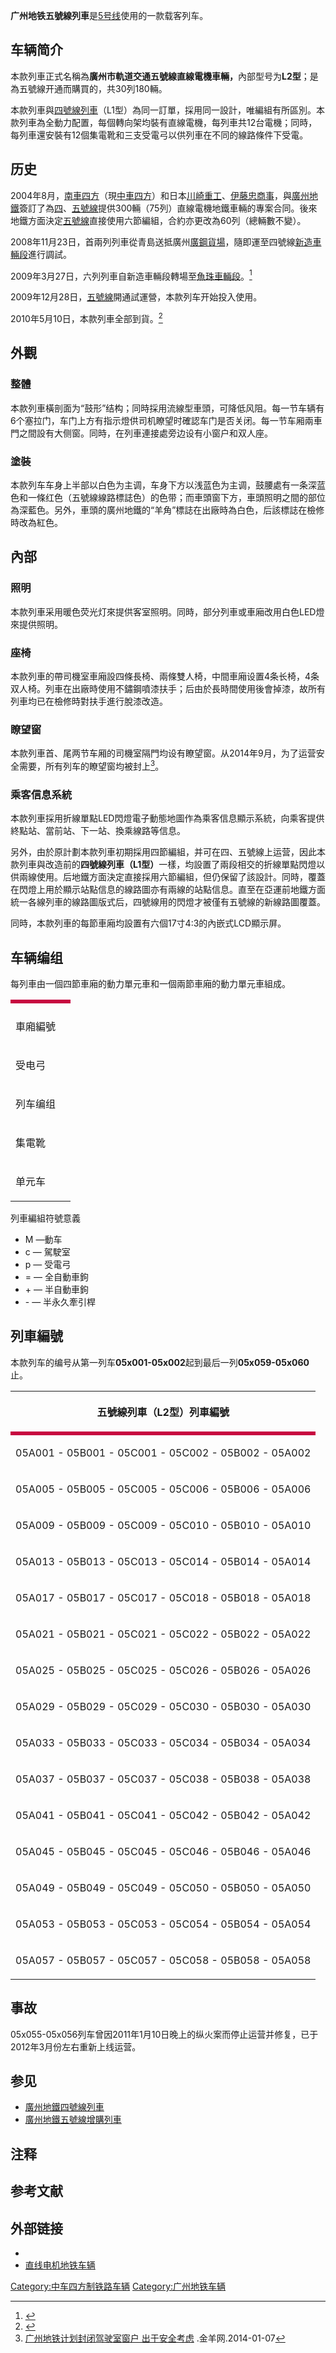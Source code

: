 {{鐵路車輛
|車輛名稱 = 广州地铁五號線列車
|公司色 = #C70540
|圖像 = DSC 5968 (8652122748).jpg
|圖像說明 = 羊角标志更改前的L2型列车
|圖像2 = Guangzhou Metro Line 5 CSR Sifang L2 Train 023024 arriving Tanwei Station 2018 01.jpg
|圖像說明2 = 羊角标志更改后的L2型列车
|輛數 = 180輛（30列）
|產量= 120輛（30列，L1型，四節編組）<br />180輛（30列，L2型，六節編組）
|列車編組 =6M
|受流方式 = 下接触型集电靴<br />单臂式[[受电弓|受电弓]]（仅车辆段）
|起動加速度 = （0～35 km/h）≥ 3.6 km/h/s
|營運最高速度 = 85
|設計最高速度 = 90
|減速度（正常） = ≥ 3.6 km/h/s
|減速度（緊急） = ≥ 4.68 km/h/s
|編組載客量 =1,408人
|載客量 = 带驾驶室车厢：218人<br/>普通车厢：243人
|編組長度 = 107
|全長 = 帶司機室車廂：17,080 mm<br />普通車廂：16,840
|全闊 = 地板寬度 2,800 mm<br />腰部寬度 2,890
|全高 = 3,625
|最大尺寸 = 
|編組總重量 = 177
|車輛重量 = 29.5
|軌距 = 1,435
|電化方式 = [[直流电|DC]] 1500 V
*車輛段：[[接觸網|接觸網]]
*正線：第三轨
|輸出 = 
|電動機輸出 = 155 kW
|編組輸出 = 
|齒輪比 = 
|主電動機 = [[三菱电机|三菱电机]]制[[直线电机|直线电机]]<br/>MB-7009-A<ref>{{Cite web|title=广州地铁 4、5 号线直线电机保护及发运作业指导书|url=https://www.crrcgc.cc/Portals/153/AttachUpload/pdf/20210113190213/%E9%99%84%E4%BB%B62%EF%BC%9A%E7%9B%B4%E7%BA%BF%E7%94%B5%E6%9C%BA%E4%BF%9D%E6%8A%A4%E5%8F%8A%E5%8F%91%E8%BF%90%E4%BD%9C%E4%B8%9A%E6%8C%87%E5%AF%BC%E4%B9%A6.pdf|author=株洲中车机电科技有限公司|date=2021-01-13|quote=本指导书适应于 MB-7009-A 型直线异步牵引电动机保护及发运作业|access-date=2021-07-06|archive-date=2021-07-09|archive-url=https://web.archive.org/web/20210709191727/https://www.crrcgc.cc/Portals/153/AttachUpload/pdf/20210113190213/%E9%99%84%E4%BB%B62%EF%BC%9A%E7%9B%B4%E7%BA%BF%E7%94%B5%E6%9C%BA%E4%BF%9D%E6%8A%A4%E5%8F%8A%E5%8F%91%E8%BF%90%E4%BD%9C%E4%B8%9A%E6%8C%87%E5%AF%BC%E4%B9%A6.pdf|dead-url=no}}</ref>
|控制裝置 = [[三菱电机|三菱电机]]原设计 [[IGBT|IGBT]]-[[VVVF|VVVF]]<br/>MAP-164-15V148<ref>{{Cite web|title=广州市地下铁道总公司三菱备件采购比价2次公告|url=https://www.bidcenter.com.cn/newscontent-6733576-1.html|author=广州市地下铁道总公司|date=2010-10-09|quote=牵引逆变器箱（含整套牵引逆变器） MAP-164-15V148|access-date=2021-08-11|archive-date=2021-08-11|archive-url=https://web.archive.org/web/20210811150450/https://www.bidcenter.com.cn/newscontent-6733576-1.html|dead-url=no}}</ref><br/><small>1C2M2群方式<br/>3组VVVF跨车厢控制</small>
|制動方式 = [[空氣制動|空氣制動]]及[[回生制動|回生制動]]
|保安裝置 = [[Trainguard|Trainguard MT]]<br/>[[西门子铁路系统|西门子交通]]制[[列车自动运行装置|ATO]]装置与[[基于无线通信的列车控制技术|CBTC]]系统（GoA 2等级）
|車身物料 = [[铝合金|铝合金]]
|轉向架 = [[龐巴迪运输|龐巴迪运输]]制 BM3000-LIM
|原產國 = {{CHN}}
|傳動方式=
|變速段數=
|輪徑=
|軸重= 
|軸距= 2000
|用戶=[[广州地铁集團|廣州地鐵集團有限公司]]
|路線= {{广州地铁路线链接|5|SL}}
|訂單編號=
|車輛編號=
|型號 = L2
|類型 = [[城市轨道交通列车车型#中国大陆|L<small>B</small>型地铁车辆]]
|設計 = 
|製造商 = [[中车青岛四方机车车辆|南车青岛四方机车车辆]]
|製造年份 =2008年～2010年
|投入服務日期 = 2009年
|備註 = 本款列車與'''[[广州地铁四號線列車|四號線列車]]（L1型）'''為同一訂單，採用同一設計，唯編組有所區別；故“產量”一欄會同時統計兩款列車。
}}
'''广州地铁五號線列車'''是[[广州地铁5号线|5号线]]使用的一款载客列车。

==车辆简介==
本款列車正式名稱為'''廣州市軌道交通五號線直線電機車輛，'''內部型号为'''L2型'''；是為五號線开通而購買的，共30列180輛。

本款列車與[[广州地铁四號線列車|四號線列車]]（L1型）為同一訂單，採用同一設計，唯編組有所區別。本款列車為全動力配置，每個轉向架均裝有直線電機，每列車共12台電機；同時，每列車還安裝有12個集電靴和三支受電弓以供列車在不同的線路條件下受電。

==历史==
2004年8月，[[南車青島四方股份|南車四方]]（現[[中车青岛四方机车车辆|中車四方]]）和日本[[川崎重工|川崎重工]]、[[伊藤忠商事|伊藤忠商事]]，與[[廣州地鐵|廣州地鐵]]簽訂了為[[廣州地鐵四號線|四]]、[[廣州地鐵五號線|五號線]]提供300輛（75列）直線電機地鐵車輛的專案合同。後來地鐵方面決定[[廣州地鐵五號線|五號線]]直接使用六節編組，合約亦更改為60列（總輛數不變）。

2008年11月23日，首兩列列車從青島送抵廣州[[廣鋼|廣鋼貨場]]，隨即運至四號線[[新造車輛段|新造車輛段]]進行調試。

2009年3月27日，六列列車自新造車輛段轉場至[[魚珠車輛段|魚珠車輛段]]。<ref>{{Cite web |url=http://www.chnrailway.com/news/2009330/200933016145390634485.shtml |title=广州地铁五号线鱼珠车辆段工程实现列车进库 |access-date=2016-04-23 |archive-date=2017-01-14 |archive-url=https://web.archive.org/web/20170114115757/http://www.chnrailway.com/news/2009330/200933016145390634485.shtml |dead-url=no }}</ref>

2009年12月28日，[[廣州地鐵五號線|五號線]]開通試運營，本款列车开始投入使用。

2010年5月10日，本款列車全部到貨。<ref>{{Cite news|url=http://news.sina.com.cn/c/2010-05-11/031917490032s.shtml|title=五号线下月启用27辆新车|work=信息时报|date=2010-05-11|quote=记者昨日获悉，地铁五号线最后一列新车已从青岛四方厂安全运抵广州鱼珠车辆段，这标志着广州地铁五号线30列车全部到货。|accessdate=2021-09-09|archive-date=2021-09-09|archive-url=https://web.archive.org/web/20210909085852/http://news.sina.com.cn/c/2010-05-11/031917490032s.shtml|dead-url=no}}</ref>

==外觀==
===整體===
本款列車橫剖面为“鼓形”结构；同時採用流線型車頭，可降低风阻。每一节车辆有6个塞拉门，车门上方有指示燈供司机瞭望时確認车门是否关闭。每一节车厢兩車門之間設有大侧窗。同時，在列車連接處旁边设有小窗户和双人座。

===塗裝===
本款列车车身上半部以白色为主调，车身下方以浅蓝色为主调，鼓腰處有一条深蓝色和一條红色（五號線線路標誌色）的色带；而車頭窗下方，車頭照明之間的部位為深藍色。另外，車頭的廣州地鐵的“羊角”標誌在出廠時為白色，后該標誌在檢修時改為紅色。

==內部==
===照明===
本款列車采用暖色荧光灯來提供客室照明。同時，部分列車或車廂改用白色LED燈來提供照明。

===座椅===
本款列車的帶司機室車廂設四條長椅、兩條雙人椅，中間車廂设置4条长椅，4条双人椅。列車在出廠時使用不鏽鋼噴漆扶手；后由於長時間使用後會掉漆，故所有列車均已在檢修時對扶手進行脫漆改造。

===瞭望窗===
本款列車首、尾两节车厢的司機室隔門均设有瞭望窗。从2014年9月，为了运营安全需要，所有列车的瞭望窗均被封上<ref>[http://news.sina.com.cn/o/2014-01-07/095029177142.shtml 广州地铁计划封闭驾驶室窗户 出于安全考虑] {{Wayback|url=http://news.sina.com.cn/o/2014-01-07/095029177142.shtml |date=20200612122440 }}.金羊网.2014-01-07</ref>。

===乘客信息系統===
本款列車採用折線單點LED閃燈電子動態地圖作為乘客信息顯示系統，向乘客提供終點站、當前站、下一站、換乘線路等信息。

另外，由於原計劃本款列車初期採用四節編組，并可在四、五號線上运营，因此本款列車與改造前的'''四號線列車（L1型）'''一樣，均設置了兩段相交的折線單點閃燈以供兩線使用。后地鐵方面決定直接採用六節編組，但仍保留了該設計。同時，覆蓋在閃燈上用於顯示站點信息的線路圖亦有兩線的站點信息。直至在亞運前地鐵方面統一各線列車的線路圖版式后，四號線用的閃燈才被僅有五號線的新線路圖覆蓋。

同時，本款列車的每節車廂均設置有六個17寸4:3的內嵌式LCD顯示屏。

==车辆编组==
每列車由一個四節車廂的動力單元車和一個兩節車廂的動力單元車組成。

{| class="wikitable" summary="L2型" style="text-align: center; font-size:80%;"
|-
| colspan="24" style="border-top:solid 6px #C70540 " |{{TrainDirection|滘口|文冲|L2型}}
|-
! style="width:5em" |車廂編號
| rowspan="5" style="width:2em" | = 
| colspan=2 | 05A0xx
| style="width:2em" rowspan=4 | -
| colspan=2 | 05B0xx
| style="width:2em" rowspan=4 | -
| colspan=2 | 05C0xx
| style="width:2em" rowspan=4 | -
| colspan=2 | 05C0xx
| rowspan="5" style="width:2em" | +
| colspan=2 | 05B0xx
| style="width:2em" rowspan=4 | -
| colspan=2 | 05A0xx
| rowspan="5" style="width:2em" | = 
|-
!受电弓
| style="width:3em" |
| style="width:3em" |>
| style="width:3em" |
| style="width:3em" |
| style="width:3em" |
| style="width:3em" |>
| style="width:3em" |
| style="width:3em" |
| style="width:3em" |
| style="width:3em" |
| style="width:3em" |<
| style="width:3em" |
|-
! 列车编组
| colspan=2 | Mcp
| colspan=2 | M
| colspan=2 | Mp
| colspan=2 | M
| colspan=2 | M
| colspan=2 | Mcp
|-
!集電靴
| style="width:3em" |T
| style="width:3em" |
| style="width:3em" |
| style="width:3em" |T
| style="width:3em" |T
| style="width:3em" |
| style="width:3em" |
| style="width:3em" |T
| style="width:3em" |T
| style="width:3em" |
| style="width:3em" |
| style="width:3em" |T
|-
! 单元车
| colspan="11" |单元车1
| colspan="5" |单元车2
|}

;列車編組符號意義
* M —動车
* c — 駕駛室
* p — 受電弓
* = — 全自動車鉤
* + — 半自動車鉤
* - — 半永久牽引桿

==列車編號==
本款列车的编号从第一列车'''05x001-05x002'''起到最后一列'''05x059-05x060'''止。
{| class="wikitable  mw-collapsible mw-collapsed" 
|- 
! colspan=2 style="border-bottom:solid 6px #C70540 "| 五號線列車（L2型）列車編號
|- 
|05A001 - 05B001 - 05C001 - 05C002 - 05B002 - 05A002
|05A003 - 05B003 - 05C003 - 05C004 - 05B004 - 05A004
|- 
|05A005 - 05B005 - 05C005 - 05C006 - 05B006 - 05A006
|05A007 - 05B007 - 05C007 - 05C008 - 05B008 - 05A008
|- 
|05A009 - 05B009 - 05C009 - 05C010 - 05B010 - 05A010
|05A011 - 05B011 - 05C011 - 05C012 - 05B012 - 05A012
|- 
|05A013 - 05B013 - 05C013 - 05C014 - 05B014 - 05A014
|05A015 - 05B015 - 05C015 - 05C016 - 05B016 - 05A016
|- 
|05A017 - 05B017 - 05C017 - 05C018 - 05B018 - 05A018
|05A019 - 05B019 - 05C019 - 05C020 - 05B020 - 05A020
|- 
|05A021 - 05B021 - 05C021 - 05C022 - 05B022 - 05A022
|05A023 - 05B023 - 05C023 - 05C024 - 05B024 - 05A024
|- 
|05A025 - 05B025 - 05C025 - 05C026 - 05B026 - 05A026
|05A027 - 05B027 - 05C027 - 05C028 - 05B028 - 05A028
|- 
|05A029 - 05B029 - 05C029 - 05C030 - 05B030 - 05A030
|05A031 - 05B031 - 05C031 - 05C032 - 05B032 - 05A032
|- 
|05A033 - 05B033 - 05C033 - 05C034 - 05B034 - 05A034
|05A035 - 05B035 - 05C035 - 05C036 - 05B036 - 05A036
|- 
|05A037 - 05B037 - 05C037 - 05C038 - 05B038 - 05A038
|05A039 - 05B039 - 05C039 - 05C040 - 05B040 - 05A040
|- 
|05A041 - 05B041 - 05C041 - 05C042 - 05B042 - 05A042
|05A043 - 05B043 - 05C043 - 05C044 - 05B044 - 05A044
|- 
|05A045 - 05B045 - 05C045 - 05C046 - 05B046 - 05A046
|05A047 - 05B047 - 05C047 - 05C048 - 05B048 - 05A048
|- 
|05A049 - 05B049 - 05C049 - 05C050 - 05B050 - 05A050
|05A051 - 05B051 - 05C051 - 05C052 - 05B052 - 05A052
|- 
|05A053 - 05B053 - 05C053 - 05C054 - 05B054 - 05A054
|05A055 - 05B055 - 05C055 - 05C056 - 05B056 - 05A056
|- 
|05A057 - 05B057 - 05C057 - 05C058 - 05B058 - 05A058
|05A059 - 05B059 - 05C059 - 05C060 - 05B060 - 05A060
|}

==事故==
05x055-05x056列车曾因2011年1月10日晚上的纵火案而停止运营并修复，已于2012年3月份左右重新上线运营。

==参见==
*[[廣州地鐵四號線列車|廣州地鐵四號線列車]]
*[[廣州地鐵五號線增購列車|廣州地鐵五號線增購列車]]

==注释==
{{notefoot}}

==参考文献==
{{Reflist}}

==外部链接==
* {{commonscat-inline|Guangzhou Metro L2 trains}}
*[https://web.archive.org/web/20160404191754/http://csrgc.com.cn/g749/s2624/t59328.aspx 直线电机地铁车辆]
{{广州地铁车辆}}

[[Category:中车四方制铁路车辆|Category:中车四方制铁路车辆]]
[[Category:广州地铁车辆|Category:广州地铁车辆]]